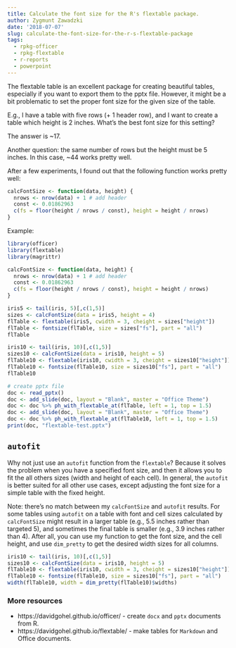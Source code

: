 ```yaml
---
title: Calculate the font size for the R's flextable package.
author: Zygmunt Zawadzki
date: '2018-07-07'
slug: calculate-the-font-size-for-the-r-s-flextable-package
tags: 
  - rpkg-officer
  - rpkg-flextable
  - r-reports
  - powerpoint
---
```


The flextable table is an excellent package for creating beautiful tables, especially if you want to export them to the pptx file.  However, it might be a bit problematic to set the proper font size for the given size of the table. 

E.g., I have a table with five rows (+ 1 header row), and I want to create a table which height is 2 inches. What's the best font size for this setting?

The answer is ~17.

Another question: the same number of rows but the height must be 5 inches.
In this case, ~44 works pretty well.

After a few experiments, I found out that the following function works pretty well:

```r
calcFontSize <- function(data, height) {
  nrows <- nrow(data) + 1 # add header
  const <- 0.01862963
  c(fs = floor(height / nrows / const), height = height / nrows)
}
```

Example:

```r
library(officer)
library(flextable)
library(magrittr)

calcFontSize <- function(data, height) {
  nrows <- nrow(data) + 1 # add header
  const <- 0.01862963
  c(fs = floor(height / nrows / const), height = height / nrows)
}

iris5 <- tail(iris, 5)[,c(1,5)]
sizes <- calcFontSize(data = iris5, height = 4)
flTable <- flextable(iris5, cwidth = 3, cheight = sizes["height"])
flTable <- fontsize(flTable, size = sizes["fs"], part = "all")
flTable

iris10 <- tail(iris, 10)[,c(1,5)]
sizes10 <- calcFontSize(data = iris10, height = 5)
flTable10 <- flextable(iris10, cwidth = 3, cheight = sizes10["height"])
flTable10 <- fontsize(flTable10, size = sizes10["fs"], part = "all")
flTable10
```

```r
# create pptx file
doc <- read_pptx()
doc <- add_slide(doc, layout = "Blank", master = "Office Theme")
doc <- doc %>% ph_with_flextable_at(flTable, left = 1, top = 1.5)
doc <- add_slide(doc, layout = "Blank", master = "Office Theme")
doc <- doc %>% ph_with_flextable_at(flTable10, left = 1, top = 1.5)
print(doc, "flextable-test.pptx")
```

## `autofit`

Why not just use an `autofit` function from the `flextable`? Because it solves the problem when you have a specified font size, and then it allows you to fit the all others sizes (width and height of each cell). In general, the `autofit` is better suited for all other use cases, except adjusting the font size for a simple table with the fixed height.

Note: there's no match between my `calcFontSize` and `autofit` results. For some tables using `autofit` on a table with font and cell sizes calculated by `calcFontSize` might result in a larger table (e.g., 5.5 inches rather than targeted 5), and sometimes the final table is smaller (e.g., 3.9 inches rather than 4). After all, you can use my function to get the font size, and the cell height, and use `dim_pretty` to get the desired width sizes for all columns.

```r
iris10 <- tail(iris, 10)[,c(1,5)]
sizes10 <- calcFontSize(data = iris10, height = 5)
flTable10 <- flextable(iris10, cwidth = 3, cheight = sizes10["height"])
flTable10 <- fontsize(flTable10, size = sizes10["fs"], part = "all")
width(flTable10, width = dim_pretty(flTable10)$widths)
```

### More resources

- https://davidgohel.github.io/officer/ - create `docx` and `pptx` documents from R.
- https://davidgohel.github.io/flextable/ - make tables for `Markdown` and Office documents.
